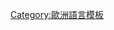 {{Navbox
|name  = Celtic languages
|title = [[凯尔特语族]]
|state = {{{state|autocollapse}}}
|listclass = hlist

|group1 = <i>[[大陸凱爾特語支]]</i>
|list1  =
* <i>[[凱爾特伊比利亞語]]</i>
* <i>[[加拉提亞語]]</i>
* <i>{{link-en|加利西亞凱爾特語|Gallaecian language}}</i>
* <i>[[高盧語]]</i>
* <i>[[南阿爾卑高盧語]]</i>
* <i>{{link-en|諾里庫姆語|Noric language}}</i>

|group2 = [[海島凱爾特語支]]
|list2style = padding:0;<!--subgroups in use-->
|list2  =
 {{Navbox subgroup
  |groupstyle = font-weight:normal;
  |evenodd    = swap
  |group1 = [[布立吞亞支]]
  |list1  =
* <i>[[古布立吞語]]</i>
* <i>[[古威爾士語]]</i>
* <i>[[中古威爾斯語]]</i>
* [[威尔士语]] 	
* <i>[[坎伯蘭語]]</i>
* [[康瓦爾語]]
* [[布列塔尼语]]
  |group2 = [[蓋爾亞支]]
  |list2  =
* <i>[[原始愛爾蘭語]]</i>
* <i>[[古愛爾蘭語]]</i>
* <i>[[中古愛爾蘭語]]</i>
* <i>{{link-en|古典愛爾蘭語|Classical Gaelic}}</i>
* [[愛爾蘭語]]
* [[曼島語]]
* [[苏格兰盖尔语]]
  |group3 = 不確定
  |list3  =
* <i>[[皮克特语]]</i>
 }}

|group3 = [[混合语]]
|list3  =
* [[:en:Beurla Reagaird|Beurla Reagaird]]
* [[雪爾塔語]]

|group4 = 凱爾特語地區
|list4 =
* [[爱尔兰语区]]
* [[盖尔国]]
* {{link-en|威爾斯語區|Y Fro Gymraeg}}
* {{link-en|下布列塔尼|Lower Brittany}}
* [[布雷顿角岛]] 
* [[阿根廷的威尔士人定居点]]

|group5 = 沉浸式教育
|list5 =
* {{link-en|蓋爾學校|Gaelscoil}}
* {{link-en|蘇格蘭蓋爾語學校|Gaelic medium education in Scotland}}
* [[曼島語小學]]
* {{link-en|威爾斯語學校|Welsh medium education}}
* {{link-en|布列塔尼語學校|Diwan (school)}}
* {{link-en|康瓦爾語學校|Skol Veythrin Karenza}}

|below = <i>斜體字</i>表示[[語言滅亡|滅亡的語言]]

}}<noinclude>
{{collapsible option}}
[[Category:歐洲語言模板]]
</noinclude>